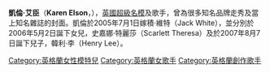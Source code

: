 {{blpunsourced|time=2020-01-30}}
{{Infobox person
| 姓名     = 凱倫·艾臣
| 類型     = 模特兒
| 圖片     = Karen Elson June 2010 e.jpg
| 圖片尺寸 = 250px
| 圖片簡介 = 
| 原名     = 
| 英文名   = Karen Elson
| 綽號     = 
| 其他藝名 = 
| 國籍     = 
| 出生日期 = {{birth date and age|1979|1|14}}
| 出生地點 = {{UK}}[[大曼徹斯特郡|大曼徹斯特郡]][[奧爾德姆|奧爾德姆]]
| 逝世日期 = 
| 逝世地點 = 
| 職業     = 模特兒 <br/> 歌手
| 語言     = 英語
| 教育程度 = 
| 宗教信仰 = 
| 配偶     = {{marriage|Jack White|2005|2013|reason=divorced}}
| 兒女     = Scarlett Teresa<br/>Henry Lee
| 音樂類型 = 
| 演奏樂器 = 
| 出身地   = 
| 出道作   = 
| 出道日期 = 
| 代表作   = 
| 活躍年代 =
| 唱片公司 = 
| 經紀公司 = 
| 網站     =
| 相關團體 = 
| 獎項     = 
| IMDb    = 
}}
'''凱倫·艾臣'''（'''Karen Elson'''，{{bd|1979年|1月14日|catIdx=Elson}}），[[英國|英國]][[超級名模|超級名模]]及歌手，曾為很多知名品牌走秀及當上知名雜誌的封面。凱倫於2005年7月1日嫁積·維特（Jack White），並分別於2006年5月2日誕下女兒，史嘉娜·特麗莎（Scarlett Theresa）及於2007年8月7日誕下兒子，韓利·李（Henry Lee）。

{{超模世界排名前十位}}
{{Authority control}}
{{DEFAULTSORT: Elson, Karen}}
[[Category:英格蘭女性模特兒|Category:英格蘭女性模特兒]]
[[Category:英格蘭女歌手|Category:英格蘭女歌手]]
[[Category:英格蘭創作歌手|Category:英格蘭創作歌手]]
{{uk-bio-stub}}